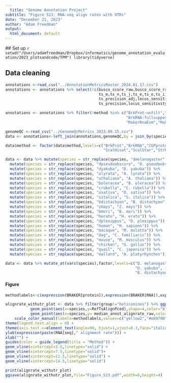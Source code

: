 ```yaml
---
  title: "Genome Annotation Project"
subtitle: "Figure S13: RNA-seq align rates with UTRs"
date: "December 21, 2023"
author: "Adam Freedman"
output: 
  html_document: default
---
```

  
  ## Set up
  ```r
setwd("/Users/adamfreedman/Dropbox/informatics/genome_annotation_evaluation/2023_plotsandcode/TPM")
library(tidyverse)
```

## Data cleaning
```r
annotations <-read_csv("../AnnotationMetricsMaster_2024.01.17.csv") 
annotations <- annotations %>% select(!c(busco_score_raw,busco_score_ratio_raw,ts_match,ts_c,ts_k,ts_xs,
                                         ts_m,ts_n,ts_j,ts_e,ts_o,ts_i,ts_u,ts_p,ts_y,ts_sensitivity_adj,
                                         ts_precision_adj,locus_sensitivity_adj,locus_precision_adj,
                                         ts_precision,locus_sensitivity,ts_sensitivity,locus_precision))

annotations <- annotations %>% filter(!method %in% c("BrkProt-unfilt","BrkProt-fullsupport","BrkRNA-unfilt",
                                                     "BrkRNA-fullsupport","CGPdenovo","TSEBRA","MakerNoRnaNoEvm",
                                                     "MakerRnaEvm","MakerNoRnaEvm")) 

genomeQC <-read_csv("../GenomeQcMetrics_2023.09.15.csv") 
data <- annotations<-left_join(annotations,genomeQC,by = join_by(species==Species))

data$method <- factor(data$method,levels=c("BrkProt","BrkRNA","CGPprotein","CGPrnaseq",
                                           "ScalHisat","ScalStar","StrHisat","StrStar","MakerRnaNoEvm","TOGA"))

data <- data %>% mutate(species = str_replace(species, "dmelanogaster", "D. melanogaster")) %>%
  mutate(species = str_replace(species, "dpseudoobscura", "D. pseudoobscura")) %>%  
  mutate(species = str_replace(species, "dyakuba", "D. yakuba")) %>%
  mutate(species = str_replace(species, "alyrata", "A. lyrata")) %>%
  mutate(species = str_replace(species, "athaliana", "A. thaliana")) %>%
  mutate(species = str_replace(species, "boleracea", "B. oleracea")) %>%
  mutate(species = str_replace(species, "crubella", "C. rubella")) %>%
  mutate(species = str_replace(species, "osativa", "O. sativa")) %>%
  mutate(species = str_replace(species, "sitalica", "S. italica")) %>%
  mutate(species = str_replace(species, "bdistachyon", "B. distachyon")) %>%
  mutate(species = str_replace(species, "zmays", "Z. mays")) %>%
  mutate(species = str_replace(species, "bmori", "B. mori")) %>%
  mutate(species = str_replace(species, "herato", "H. erato")) %>%
  mutate(species = str_replace(species, "dplexippus", "D. plexippus")) %>%
  mutate(species = str_replace(species, "human", "H. sapiens")) %>%
  mutate(species = str_replace(species, "macaque", "M. mulatta")) %>%
  mutate(species = str_replace(species, "dog", "C. familiaris")) %>%
  mutate(species = str_replace(species, "mouse", "M. musculus")) %>%
  mutate(species = str_replace(species, "chicken", "G. gallus")) %>%
  mutate(species = str_replace(species, "quail", "C. japonica")) %>%
  mutate(species = str_replace(species, "mallard", "A. platyrhynchos"))

data <- data %>% mutate_at(vars(species),factor,levels=c("D. melanogaster","D. pseudoobscura",
                                                         "D. yakuba", "A. thaliana", "A. lyrata","B. oleracea","C. rubella","Z. mays","O. sativa","S. italica",
                                                         "B. distachyon", "G. gallus","A. platyrhynchos","C. japonica","H. sapiens","M. mulatta","C. familiaris","M. musculus","B. mori","H. erato","D. plexippus"))
```

#### Figure
```r
methodlabels<-c(expression(BRAKER[protein]),expression(BRAKER[RNA]),expression(CGP[protein]),expression(CGP[RNA]),expression(Scallop[HISAT2]),expression(Scallop[STAR]),expression(Stringtie[HISAT2]),expression(Stringtie[STAR]),"MAKER","TOGA")

alignrate_withutr_plot <- data %>% filter(group!="heliconines") %>% ggplot() +
           geom_point(aes(x=species,y=RefTsAlignPcod),shape=4,color="black",size=3.5) +
           geom_point(aes(x=species,y= median_annot_alignrate_raw,color=method),position = position_jitter(w = 0.18,h = 0),alpha=0.7,size=2.5) +
    scale_color_manual(labels=methodlabels,values=c("yellow2","#e69f00", "firebrick1","firebrick4", "lightskyblue", "royalblue3","darkorchid3", "magenta","gray76","#000000")) + 
theme(legend.text.align = 0) + 
theme(axis.text.x=element_text(angle=90, hjust=1,vjust=0.3,face="italic")) + 
ylab(expression(paste(RNA[seq]," alignment rate"))) +
xlab("") + 
guides(color = guide_legend(title = "Method")) +
geom_vline(xintercept=3.5,linetype="solid") +
geom_vline(xintercept=7.5,linetype="solid")+
geom_vline(xintercept=11.5,linetype="solid") +
geom_vline(xintercept=14.5,linetype="solid") 

print(alignrate_withutr_plot)
ggsave(alignrate_withutr_plot,file="Figure_S13.pdf",width=6,height=4)
```
